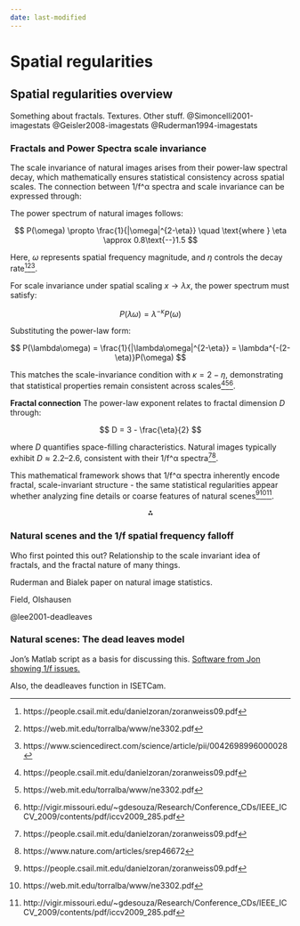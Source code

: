 ```yaml
---
date: last-modified
---
```


# Spatial regularities {#sec-spatial-regularities}

## Spatial regularities overview {#sec-spatial-regularities-overview}

Something about fractals. Textures. Other stuff. @Simoncelli2001-imagestats @Geisler2008-imagestats @Ruderman1994-imagestats

### Fractals and Power Spectra scale invariance {#sec-fractals}

The scale invariance of natural images arises from their power-law spectral decay, which mathematically ensures statistical consistency across spatial scales. The connection between 1/f\^α spectra and scale invariance can be expressed through:

The power spectrum of natural images follows:

$$
P(\omega) \propto \frac{1}{|\omega|^{2-\eta}} \quad \text{where } \eta \approx 0.8\text{--}1.5
$$

Here, $\omega$ represents spatial frequency magnitude, and $\eta$ controls the decay rate[^lightfields-properties-3][^lightfields-properties-4][^lightfields-properties-5].

[^lightfields-properties-3]: https://people.csail.mit.edu/danielzoran/zoranweiss09.pdf

[^lightfields-properties-4]: https://web.mit.edu/torralba/www/ne3302.pdf

[^lightfields-properties-5]: https://www.sciencedirect.com/science/article/pii/0042698996000028

For scale invariance under spatial scaling $x \to \lambda x$, the power spectrum must satisfy:

$$
P(\lambda\omega) = \lambda^{-\kappa}P(\omega)
$$

Substituting the power-law form:

$$
P(\lambda\omega) = \frac{1}{|\lambda\omega|^{2-\eta}} = \lambda^{-(2-\eta)}P(\omega)
$$

This matches the scale-invariance condition with $\kappa = 2-\eta$, demonstrating that statistical properties remain consistent across scales[^lightfields-properties-6][^lightfields-properties-7][^lightfields-properties-8].

[^lightfields-properties-6]: https://people.csail.mit.edu/danielzoran/zoranweiss09.pdf

[^lightfields-properties-7]: https://web.mit.edu/torralba/www/ne3302.pdf

[^lightfields-properties-8]: http://vigir.missouri.edu/\~gdesouza/Research/Conference_CDs/IEEE_ICCV_2009/contents/pdf/iccv2009_285.pdf

**Fractal connection** The power-law exponent relates to fractal dimension $D$ through:

$$
D = 3 - \frac{\eta}{2}
$$

where $D$ quantifies space-filling characteristics. Natural images typically exhibit $D \approx 2.2\text{--}2.6$, consistent with their 1/f\^α spectra[^lightfields-properties-9][^lightfields-properties-10].

[^lightfields-properties-9]: https://people.csail.mit.edu/danielzoran/zoranweiss09.pdf

[^lightfields-properties-10]: https://www.nature.com/articles/srep46672

This mathematical framework shows that 1/f\^α spectra inherently encode fractal, scale-invariant structure - the same statistical regularities appear whether analyzing fine details or coarse features of natural scenes[^lightfields-properties-11][^lightfields-properties-12][^lightfields-properties-13].

[^lightfields-properties-11]: https://people.csail.mit.edu/danielzoran/zoranweiss09.pdf

[^lightfields-properties-12]: https://web.mit.edu/torralba/www/ne3302.pdf

[^lightfields-properties-13]: http://vigir.missouri.edu/\~gdesouza/Research/Conference_CDs/IEEE_ICCV_2009/contents/pdf/iccv2009_285.pdf

::: {style="text-align: center"}
⁂
:::

### Natural scenes and the 1/f spatial frequency falloff

Who first pointed this out? Relationship to the scale invariant idea of fractals, and the fractal nature of many things.

Ruderman and Bialek paper on natural image statistics.

Field, Olshausen

@lee2001-deadleaves

### Natural scenes: The dead leaves model

Jon's Matlab script as a basis for discussing this. [Software from Jon showing 1/f issues.](https://github.com/isetbio/isetbio/blob/main/scripts/oneoverf/s_oneOverF1D.m)

Also, the deadleaves function in ISETCam.